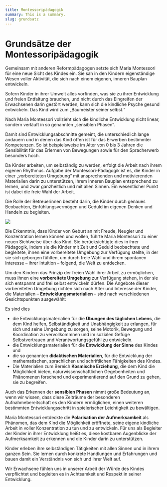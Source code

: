 ```yaml
---
title: Montessoripädagogik
summary: This is a summary.
slug: grundsatz
---
```

# Grundsätze der Montessoripädagogik

Gemeinsam mit anderen Reformpädagogen setzte sich Maria Montessori für eine neue Sicht des Kindes ein. Sie sah in den Kindern eigenständige Wesen voller Aktivität, die sich nach einem eigenen, inneren Bauplan entwickeln.

Sofern Kinder in ihrer Umwelt alles vorfinden, was sie zu ihrer Entwicklung und freien Entfaltung brauchen, und nicht durch das Eingreifen der Erwachsenen darin gestört werden, kann sich die kindliche Psyche gesund entwickeln. Das Kind wird zum „Baumeister seiner selbst.“

Nach Maria Montessori vollzieht sich die kindliche Entwicklung nicht linear, sondern verläuft in so genannten „sensiblen Phasen“.

Damit sind Entwicklungsabschnitte gemeint, die unterschiedlich lange andauern und in denen das Kind offen ist für das Erwerben bestimmter Kompetenzen. So ist beispielsweise im Alter von 0 bis 3 Jahren die Sensibilität für das Erlernen von Bewegungen sowie für den Spracherwerb besonders hoch.

Da Kinder arbeiten, um selbständig zu werden, erfolgt die Arbeit nach ihrem eigenen Rhythmus. Aufgabe der Montessori-Pädagogik ist es, die Kinder in einer „vorbereiteten Umgebung“ mit ansprechenden und motivierenden Materialien darin zu unterstützen, ihrem inneren Bauplan entsprechend zu lernen, und zwar ganzheitlich und mit allen Sinnen. Ein wesentlicher Punkt ist dabei die freie Wahl der Arbeit.

Die Rolle der Betreuerinnen besteht darin, die Kinder durch genaues Beobachten, Einfühlungsvermögen und Geduld im eigenen Denken und Handeln zu begleiten. 

![](/images/goldenes-perlenmaterial.jpg)

Die Erkenntnis, dass Kinder von Geburt an mit Freude, Neugier und Konzentration lernen können und wollen, führte Maria Montessori zu einer neuen Sichtweise über das Kind. Sie berücksichtigte dies in ihrer Pädagogik, indem sie die Kinder mit Zeit und Geduld beobachtete und begleitete, ihnen eine vorbereitete Umgebung zur Verfügung stellte, in der sie sich geborgen fühlten, um durch freie Wahl und ihrem spontanen Interesse – ihrer Intuition – folgend, die Welt zu entdecken.

Um den Kindern das Prinzip der freien Wahl ihrer Arbeit zu ermöglichen, muss ihnen eine **vorbereitete Umgebung** zur Verfügung stehen, in der sie sich entspannt und frei selbst entwickeln dürfen.
Die Angebote dieser vorbereiteten Umgebung richten sich nach Alter und Interesse der Kinder, die Materialien – **Entwicklungsmaterialien** – sind nach verschiedenen Gesichtspunkten ausgewählt:

Es sind dies

* die Entwicklungsmaterialien für die **Übungen des täglichen Lebens**, die dem Kind helfen, Selbständigkeit und Unabhängigkeit zu erlangen, für sich und seine Umgebung zu sorgen, seine Motorik, Bewegung und Koordination zu vervollkommnen und im sozialen Gefüge Selbstvertrauen und Verantwortungsgefühl zu entwickeln.
* die Entwicklungsmaterialien für die **Entwicklung der Sinne** des Kindes und
* die so genannten **didaktischen Materialien**, für die Entwicklung der mathematischen, sprachlichen und schriftlichen Fähigkeiten des Kindes.
* Die Materialien zum Bereich **Kosmische Erziehung**, die dem Kind die Möglichkeit bieten, naturwissenschaftlichen Gegebenheiten und Phänomenen forschend und experimentierend auf den Grund zu gehen, sie zu begreifen.

Auch das Erkennen der **sensiblen Phasen** nimmt große Bedeutung an, wenn wir wissen, dass diese Zeiträume der besonderen Aufnahmebereitschaft es den Kindern ermöglichen, einen weiteren bestimmten Entwicklungsschritt in spielerischer Leichtigkeit zu bewältigen.

Maria Montessori entdeckte die **Polarisation der Aufmerksamkeit** als Phänomen, das dem Kind die Möglichkeit eröffnete, seine eigene kindliche Arbeit in voller Konzentration zu tun und zu entwickeln.
Für uns als Begleiter der Kinder in ihrer Entwicklung heißt es, diese kostbaren Augenblicke der Aufmerksamkeit zu erkennen und die Kinder darin zu unterstützen.

Kinder erleben ihre selbständigen Tätigkeiten mit allen Sinnen und in ihrem ganzen Sein. Sie lernen durch konkrete Handlungen und Erfahrungen und bauen damit ein Verständnis von sich und ihrer Welt auf.

Wir Erwachsene fühlen uns in unserer Arbeit der Würde des Kindes verpflichtet und begleiten es in Achtsamkeit und Respekt in seiner Entwicklung.
